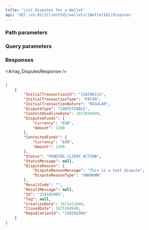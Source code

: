 ```yaml
---
title: 'List Disputes for a Wallet'  
api: 'GET /v2.01/{ClientId}/wallets/{WalletId}/disputes'  
---
```





### Path parameters  

<WalletId />  

### Query parameters  

<BeforeDate2 />  

<AfterDate2 />  

<Status2 />

<DisputeType />

### Responses  

<AccordionGroup><Accordion title="200">  

<Array_DisputesResponse /></Accordion></AccordionGroup>  

<ResponseExample>  

```json 200  

[
    {
        "InitialTransactionId": "158596153",
        "InitialTransactionType": "PAYIN",
        "InitialTransactionNature": "REGULAR",
        "DisputeType": "CONTESTABLE",
        "ContestDeadlineDate": 1673049599,
        "DisputedFunds": {
            "Currency": "EUR",
            "Amount": 1200
        },
        "ContestedFunds": {
            "Currency": "EUR",
            "Amount": 1200
        },
        "Status": "PENDING_CLIENT_ACTION",
        "StatusMessage": null,
        "DisputeReason": {
            "DisputeReasonMessage": "This is a test dispute",
            "DisputeReasonType": "UNKNOWN"
        },
        "ResultCode": "",
        "ResultMessage": null,
        "Id": "159102965",
        "Tag": null,
        "CreationDate": 1672411848,
        "ClosedDate": 1675260940,
        "RepudiationId": "159102966"
    }
]  

 ```  

</ResponseExample>  

<RequestExample>  
    <NodeListWalletDisputes />
    <RubyListDisputesWallet />
    <JavaListWalletDisputes />
    <ListWalletDisputesPython />
    <NetListWalletDisputes />
</RequestExample>